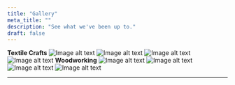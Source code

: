 ```yaml
---
title: "Gallery"
meta_title: ""
description: "See what we've been up to."
draft: false
---
```

**Textile Crafts**
![Image alt text](/images/gallery/textile-crafts-1.jpg)
![Image alt text](/images/gallery/textile-crafts-2.jpg)
![Image alt text](/images/gallery/textile-crafts-3.jpg)
![Image alt text](/images/gallery/textile-crafts-4.jpg)
**Woodworking**
![Image alt text](/images/gallery/woodwork-1.jpg)
![Image alt text](/images/gallery/woodwork-2.jpg)
![Image alt text](/images/gallery/woodwork-3.jpg)
![Image alt text](/images/gallery/woodwork-4.jpg)

---